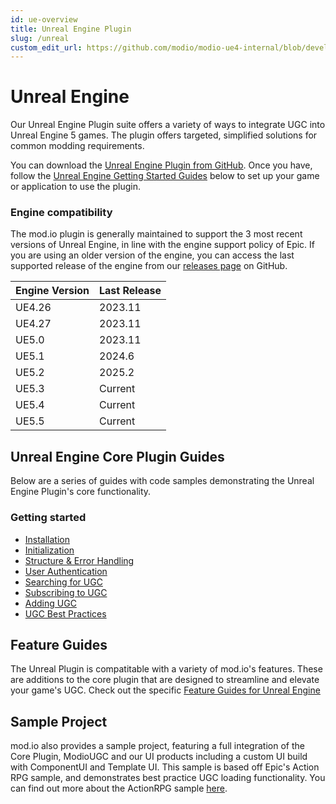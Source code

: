 ```yaml
---
id: ue-overview
title: Unreal Engine Plugin
slug: /unreal
custom_edit_url: https://github.com/modio/modio-ue4-internal/blob/develop/Plugins/Modio/Doc/doc_root/en-us/index.mdx
---
```


# Unreal Engine

Our Unreal Engine Plugin suite offers a variety of ways to integrate UGC into Unreal Engine 5 games. The plugin offers targeted, simplified solutions for common modding requirements.

<div className="simplecard-grid">

  <SimpleCard
    shadow="tl"
    title="Core Plugin"
    image="/img/icon_ue.svg"
    text="Facilitates core mod.io service functionality, such as authentication, filtering and subscription management."
    moreLink="/unreal/installation"
  />
    <SimpleCard
    shadow="tl"
    title="ModioUGC"
    image="/img/icon_cui.svg"
    text="An opinionated modding framework that supports cooking UGC, loading PAK files, and content loading."
    moreLink="/unreal/modio-ugc"
  />
  <SimpleCard
    shadow="tl"
    title="Features"
    image="/img/icon_tui.svg"
    text="Explore a variety of customizable offerings that work alongside the UE Plugin to enhance UGC in your game."
    moreLink="/features"
  />
    <SimpleCard
    shadow="tl"
    title="Legacy"
    image="/img/icon_modio.svg"
    text="For games operating on Unreal Engine 4, our Legacy Plugin supports core mod.io functionality for UGC."
    moreLink="/unreal/ue4-quicklook"
  />
  </div>

You can download the [Unreal Engine Plugin from GitHub](https://github.com/modio/modio-ue). Once you have, follow the [Unreal Engine Getting Started Guides](/unreal#unreal-engine-core-plugin-guides) below to set up your game or application to use the plugin. 

### Engine compatibility

The mod.io plugin is generally maintained to support the 3 most recent versions of Unreal Engine, in line with the engine support policy of Epic. If you are using an older version of the engine, you can access the last supported release of the engine from our [releases page](https://github.com/modio/modio-ue/releases) on GitHub.

|Engine Version | Last Release |
|---|---|
|UE4.26 | 2023.11 |
|UE4.27 | 2023.11 |
|UE5.0 | 2023.11 |
|UE5.1 | 2024.6 |
|UE5.2 | 2025.2 |
|UE5.3 | Current |
|UE5.4 | Current |
|UE5.5 | Current |

## Unreal Engine Core Plugin Guides

Below are a series of guides with code samples demonstrating the Unreal Engine Plugin's core functionality.

### Getting started

* [Installation](/unreal/installation)
* [Initialization](/unreal/initialization)
* [Structure & Error Handling](/unreal/plugin-structure)
* [User Authentication](/unreal/user-authentication)
* [Searching for UGC](/unreal/searching-ugc)
* [Subscribing to UGC](/unreal/subscribing)
* [Adding UGC](/unreal/adding-ugc)
* [UGC Best Practices](/unreal/ugc-best-practices)

## Feature Guides

The Unreal Plugin is compatitable with a variety of mod.io's features. These are additions to the core plugin that are designed to streamline and elevate your game's UGC. Check out the specific [Feature Guides for Unreal Engine](/unreal/feature-guides) 

## Sample Project

mod.io also provides a sample project, featuring a full integration of the Core Plugin, ModioUGC and our UI products including a custom UI build with ComponentUI and Template UI. This sample is based off Epic's Action RPG sample, and demonstrates best practice UGC loading functionality. You can find out more about the ActionRPG sample [here](/unreal/modio-action-rpg).